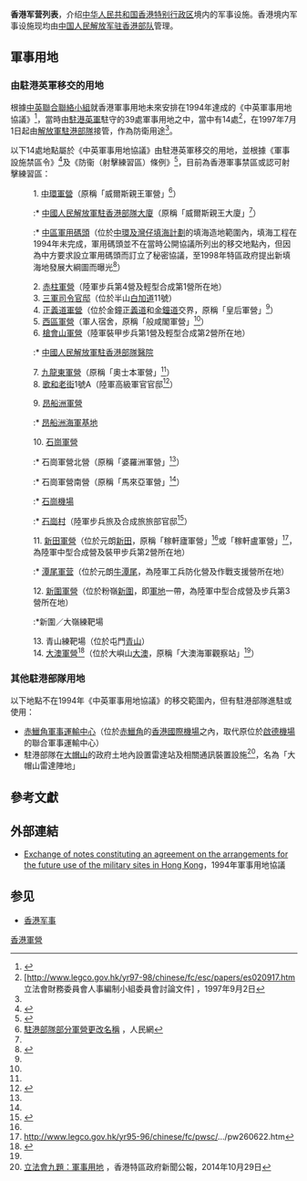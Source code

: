 '''香港军营列表'''，介绍[[中华人民共和国|中华人民共和国]][[香港特别行政区|香港特别行政区]]境内的军事设施。香港境内军事设施现均由[[中国人民解放军驻香港部队|中国人民解放军驻香港部队]]管理。

== 軍事用地 ==

=== 由駐港英軍移交的用地 ===
根據[[中英聯合聯絡小組|中英聯合聯絡小組]]就香港軍事用地未來安排在1994年達成的《中英軍事用地協議》<ref name="hk military sites agreement 1994">{{cite web |title = Exchange of notes constituting an agreement on the arrangements for the future use of the military sites in Hong Kong |url = http://www.harbourprotection.org/media/22248/section_6.pdf |access-date=2021-01-27 |archive-url = https://web.archive.org/web/20160430233758/http://www.harbourprotection.org/media/22248/section_6.pdf |archive-date=2016-04-30 |dead-url=no }}</ref>，當時由[[駐港英軍|駐港英軍]]駐守的39處軍事用地之中，當中有14處<ref name="#1">[http://www.legco.gov.hk/yr97-98/chinese/fc/esc/papers/es020917.htm　立法會財務委員會人事編制小組委員會討論文件] {{webarchive|url=https://web.archive.org/web/20160304195412/http://www.legco.gov.hk/yr97-98/chinese/fc/esc/papers/es020917.htm |date=2016-03-04 }}，1997年9月2日</ref>，在1997年7月1日起由[[解放軍駐港部隊|解放軍駐港部隊]]接管，作為防衛用途<ref name="#1"/>。

以下14處地點屬於《中英軍事用地協議》由駐港英軍移交的用地，並根據《軍事設施禁區令》<ref>{{cite web |url = http://www.legislation.gov.hk/blis_ind.nsf/CurAllChinDoc/FADF35F9438A84CF4825651F0012D58A?OpenDocument |title=《軍事設施禁區令》 |accessdate=2016-01-23 |archive-date=2012-08-05 |archive-url=https://archive.is/20120805101111/http://www.legislation.gov.hk/blis_ind.nsf/CurAllChinDoc/FADF35F9438A84CF4825651F0012D58A?OpenDocument |dead-url=no }}</ref>及《防衞（射擊練習區）條例》<ref>{{Cite web |url=http://www.legislation.gov.hk/blis_pdf.nsf/6799165D2FEE3FA94825755E0033E532/F5F2D6DE6F83B666482575EE004BB186?OpenDocument&bt=0 |title=《防衞（射擊練習區）條例》 |access-date=2016-01-23 |archive-date=2016-03-07 |archive-url=https://web.archive.org/web/20160307112318/http://www.legislation.gov.hk/blis_pdf.nsf/6799165D2FEE3FA94825755E0033E532/F5F2D6DE6F83B666482575EE004BB186?OpenDocument&bt=0 |dead-url=no }}</ref>，目前為香港軍事禁區或認可射擊練習區：
{{Col-begin}}
{{Col-2}}
:1. [[中環軍營|中環軍營]]（原稱「威爾斯親王軍營」<ref name="人民網">[http://www.people.com.cn/BIG5/channel1/10/20000525/77503.html 駐港部隊部分軍營更改名稱] {{Wayback|url=http://www.people.com.cn/BIG5/channel1/10/20000525/77503.html |date=20050506193505 }}，人民網</ref>）
::* [[中國人民解放軍駐香港部隊大廈|中國人民解放軍駐香港部隊大廈]]（原稱「威爾斯親王大廈」<ref name="人民網" />）
::* [[中區軍用碼頭|中區軍用碼頭]]（位於[[中環及灣仔填海計劃|中環及灣仔填海計劃]]的填海造地範圍內，填海工程在1994年未完成，軍用碼頭並不在當時公開協議所列出的移交地點內，但因為中方要求設立軍用碼頭而訂立了秘密協議，至1998年特區政府提出新填海地發展大綱圖而曝光<ref>{{cite news |author1=Joyce Ng |title=Slice of harbour promenade to be handed to army |url=https://www.inmediahk.net/node/1016261 |accessdate=2019-06-29 |work=南華早報 |archive-date=2019-06-29 |archive-url=https://web.archive.org/web/20190629055454/https://www.inmediahk.net/node/1016261 |dead-url=no }}</ref>）
:2. [[赤柱軍營|赤柱軍營]]（陸軍步兵第4營及輕型合成第1營所在地）
:3. [[三軍司令官邸|三軍司令官邸]]（位於半山[[白加道|白加道]]11號）
:4. [[正義道軍營|正義道軍營]]（位於金鐘[[正義道|正義道]]和[[金鐘道|金鐘道]]交界，原稱「皇后軍營」<ref name="人民網" />）
:5. [[西區軍營|西區軍營]]（軍人宿舍，原稱「般咸閣軍營」<ref name="人民網" />）
:6. [[槍會山軍營|槍會山軍營]]（陸軍裝甲步兵第1營及輕型合成第2營所在地）
::* [[中國人民解放軍駐香港部隊醫院|中國人民解放軍駐香港部隊醫院]]<!--(柯士甸道127号)-->
:7. [[九龍東軍營|九龍東軍營]]（原稱「奧士本軍營」<ref name="人民網" />）
:8. [[歌和老街|歌和老街]]1號A（陸軍高級軍官官邸<ref>{{Cite web |url=http://www.legco.gov.hk/yr10-11/chinese/sec/library/1011in04-c.pdf |title=立法會秘書處就中國人民解放軍駐香港部隊擬備的文件（資料摘要） |access-date=2020-04-05 |archive-date=2021-01-27 |archive-url=https://web.archive.org/web/20210127023333/https://www.legco.gov.hk/yr10-11/chinese/sec/library/1011in04-c.pdf |dead-url=no }}</ref>）
{{Col-2}}
:9. [[昂船洲軍營|昂船洲軍營]]
::* [[昂船洲海軍基地|昂船洲海軍基地]]
:10. [[石崗軍營|石崗軍營]]
::* 石崗軍營北營（原稱「婆羅洲軍營」<ref name="人民網" />）
::* 石崗軍營南營（原稱「馬來亞軍營」<ref name="人民網" />）
::* [[石崗機場|石崗機場]]
::* [[石崗村|石崗村]]（陸軍步兵旅及合成旅旅部官邸<ref>{{Cite web |url=http://big5.huaxia.com/gd/csdh/xg/00264104.html |title=駐港部隊 |access-date=2013-04-21 |archive-url=https://web.archive.org/web/20081007220606/http://big5.huaxia.com/gd/csdh/xg/00264104.html |archive-date=2008-10-07 |dead-url=yes }}</ref>）
:11. [[新田軍營|新田軍營]]（位於元朗[[新田_(香港)|新田]]，原稱「稼軒廬軍營」<ref name="人民網" />或「稼軒盧軍營」<ref>http://www.legco.gov.hk/yr95-96/chinese/fc/pwsc/.../pw260622.htm{{Dead link|date=2018年11月 |bot=InternetArchiveBot |fix-attempted=yes }}</ref>，為陸軍中型合成營及裝甲步兵第2營所在地）
::* [[潭尾軍营|潭尾軍营]]（位於元朗[[牛潭尾|牛潭尾]]，為陸軍工兵防化營及作戰支援營所在地）
:12. [[新圍軍營|新圍軍營]]（位於粉嶺[[新圍_(龍躍頭)|新圍]]，即[[軍地|軍地]]一帶，為陸軍中型合成營及步兵第3營所在地）
::*新圍／大嶺練靶場
:13. 青山練靶場（位於屯門[[青山_(香港)|青山]]）
:14. [[大澳軍營|大澳軍營]]<ref>{{Cite web |url=http://www.epd.gov.hk/eia/register/report/eiareport/eia_1252006/html/eiareport/Part2/Section5/Images/fig%205.3b.pdf |title=顯示舊大澳警署及大澳軍營位置的地圖 |access-date=2016-01-23 |archive-date=2020-11-19 |archive-url=https://web.archive.org/web/20201119032807/https://www.epd.gov.hk/eia/register/report/eiareport/eia_1252006/html/eiareport/Part2/Section5/Images/fig%205.3b.pdf |dead-url=no }}</ref>（位於大嶼山[[大澳|大澳]]，原稱「大澳海軍觀察站」<ref name="人民網" />）
{{Col-end}}

=== 其他駐港部隊用地 ===
以下地點不在1994年《中英軍事用地協議》的移交範圍內，但有駐港部隊進駐或使用：
* [[赤鱲角軍事運輸中心|赤鱲角軍事運輸中心]]（位於[[赤鱲角|赤鱲角]]的[[香港國際機場|香港國際機場]]之內，取代原位於[[啟德機場|啟德機場]]的聯合軍事運輸中心）
* 駐港部隊在[[大帽山|大帽山]]的政府土地內設置雷達站及相關通訊裝置設施<ref>[http://www.info.gov.hk/gia/general/201410/29/P201410290489.htm 立法會九題：軍事用地] {{Wayback|url=http://www.info.gov.hk/gia/general/201410/29/P201410290489.htm |date=20180620082144 }}，香港特區政府新聞公報，2014年10月29日</ref>，名為「大帽山雷達陣地」

== 參考文獻 ==
{{Reflist|30em}}

== 外部連結 ==
*[https://web.archive.org/web/20160430233758/http://www.harbourprotection.org/media/22248/section_6.pdf Exchange of notes constituting an agreement on the arrangements for the future use of the military sites in Hong Kong]，1994年軍事用地協議

== 参见 ==
* [[香港军事|香港军事]]

[[Category:香港軍營|]]